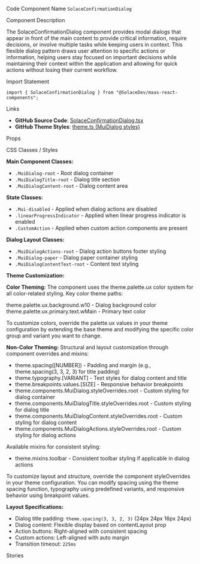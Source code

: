 
<Meta of={SolaceConfirmationDialogStories} />

<Title>Confirmation Dialog</Title>

<Description of={SolaceConfirmationDialogStories} />

<Subtitle>Code Component Name</Subtitle>
`SolaceConfirmationDialog`

<Subtitle>Component Description</Subtitle>

The SolaceConfirmationDialog component provides modal dialogs that appear in front of the main content to provide critical information, require decisions, or involve multiple tasks while keeping users in context. This flexible dialog pattern draws user attention to specific actions or information, helping users stay focused on important decisions while maintaining their context within the application and allowing for quick actions without losing their current workflow.

<Subtitle>Import Statement</Subtitle>

```tsx
import { SolaceConfirmationDialog } from "@SolaceDev/maas-react-components";
```

<Subtitle>Links</Subtitle>

- **GitHub Source Code**: [SolaceConfirmationDialog.tsx](https://github.com/SolaceDev/maas-react-components/blob/main/src/components/dialog/SolaceConfirmationDialog.tsx)
- **GitHub Theme Styles**: <a href="https://github.com/SolaceDev/maas-react-components/blob/main/src/resources/theme.ts#:~:text=MuiDialog" target="_blank">theme.ts (MuiDialog styles)</a>

<Subtitle>Props</Subtitle>

<ArgTypes of={SolaceConfirmationDialogStories} />

<Subtitle>CSS Classes / Styles</Subtitle>

**Main Component Classes:**

- `.MuiDialog-root` - Root dialog container
- `.MuiDialogTitle-root` - Dialog title section
- `.MuiDialogContent-root` - Dialog content area

**State Classes:**

- `.Mui-disabled` - Applied when dialog actions are disabled
- `.linearProgressIndicator` - Applied when linear progress indicator is enabled
- `.CustomAction` - Applied when custom action components are present

**Dialog Layout Classes:**

- `.MuiDialogActions-root` - Dialog action buttons footer styling
- `.MuiDialog-paper` - Dialog paper container styling
- `.MuiDialogContentText-root` - Content text styling

**Theme Customization:**

**Color Theming:**
The component uses the theme.palette.ux color system for all color-related styling. Key color theme paths:

<div style={{ display: "flex", alignItems: "center", margin: "8px 0" }}>
	<div
		style={{
			width: "16px",
			height: "16px",
			backgroundColor: "#F5F5F5",
			border: "1px solid rgba(0,0,0,0.2)",
			borderRadius: "3px",
			marginRight: "8px"
		}}
	></div>
	<span>theme.palette.ux.background.w10 - Dialog background color</span>
</div>
<div style={{ display: "flex", alignItems: "center", margin: "8px 0" }}>
	<div
		style={{
			width: "16px",
			height: "16px",
			backgroundColor: "#000000",
			border: "1px solid rgba(0,0,0,0.2)",
			borderRadius: "3px",
			marginRight: "8px"
		}}
	></div>
	<span>theme.palette.ux.primary.text.wMain - Primary text color</span>
</div>

To customize colors, override the palette.ux values in your theme configuration by extending the base theme and modifying the specific color group and variant you want to change.

**Non-Color Theming:**
Structural and layout customization through component overrides and mixins:

- theme.spacing([NUMBER]) - Padding and margin (e.g., theme.spacing(3, 3, 2, 3) for title padding)
- theme.typography.[VARIANT] - Text styles for dialog content and title
- theme.breakpoints.values.[SIZE] - Responsive behavior breakpoints
- theme.components.MuiDialog.styleOverrides.root - Custom styling for dialog container
- theme.components.MuiDialogTitle.styleOverrides.root - Custom styling for dialog title
- theme.components.MuiDialogContent.styleOverrides.root - Custom styling for dialog content
- theme.components.MuiDialogActions.styleOverrides.root - Custom styling for dialog actions

Available mixins for consistent styling:

- theme.mixins.toolbar - Consistent toolbar styling if applicable in dialog actions

To customize layout and structure, override the component styleOverrides in your theme configuration. You can modify spacing using the theme spacing function, typography using predefined variants, and responsive behavior using breakpoint values.

**Layout Specifications:**

- Dialog title padding: `theme.spacing(3, 3, 2, 3)` (24px 24px 16px 24px)
- Dialog content: Flexible display based on contentLayout prop
- Action buttons: Right-aligned with consistent spacing
- Custom actions: Left-aligned with auto margin
- Transition timeout: `225ms`

<Subtitle>Stories</Subtitle>

<CustomStories />
